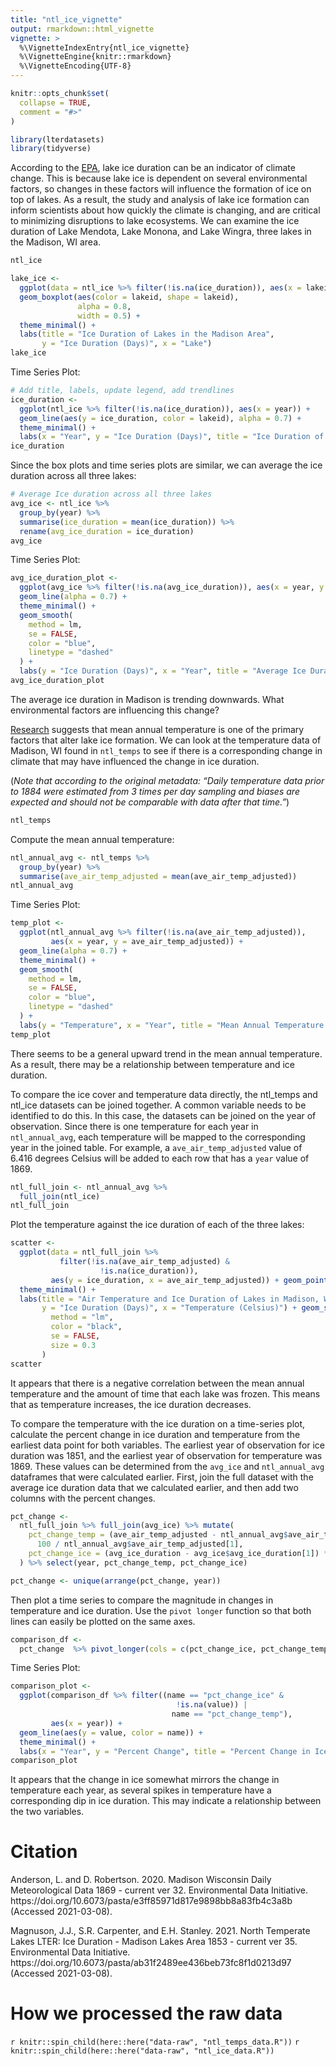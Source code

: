 ---
title: "ntl_ice_vignette"
output: rmarkdown::html_vignette
vignette: >
  %\VignetteIndexEntry{ntl_ice_vignette}
  %\VignetteEngine{knitr::rmarkdown}
  %\VignetteEncoding{UTF-8}
---

```{r, include = FALSE}
knitr::opts_chunk$set(
  collapse = TRUE,
  comment = "#>"
)
```

```{r setup, fig.width = 5, dpi = 100}
library(lterdatasets)
library(tidyverse)
```

According to the [EPA](https://www.epa.gov/climate-indicators/climate-change-indicators-lake-ice#ref2), lake ice duration can be an indicator of climate change. This is because lake ice is dependent on several environmental factors, so changes in these factors will influence the formation of ice on top of lakes. As a result, the study and analysis of lake ice formation can inform scientists about how quickly the climate is changing, and are critical to minimizing disruptions to lake ecosystems. We can examine the ice duration of Lake Mendota, Lake Monona, and Lake Wingra, three lakes in the Madison, WI area.

```{r}
ntl_ice
```

```{r box_plot, fig.width=5}
lake_ice <-
  ggplot(data = ntl_ice %>% filter(!is.na(ice_duration)), aes(x = lakeid, y = ice_duration)) +
  geom_boxplot(aes(color = lakeid, shape = lakeid),
               alpha = 0.8,
               width = 0.5) +
  theme_minimal() +
  labs(title = "Ice Duration of Lakes in the Madison Area",
       y = "Ice Duration (Days)", x = "Lake")
lake_ice
```

Time Series Plot:

```{r ice_duration, fig.width = 5}
# Add title, labels, update legend, add trendlines
ice_duration <-
  ggplot(ntl_ice %>% filter(!is.na(ice_duration)), aes(x = year)) +
  geom_line(aes(y = ice_duration, color = lakeid), alpha = 0.7) +
  theme_minimal() +
  labs(x = "Year", y = "Ice Duration (Days)", title = "Ice Duration of Lakes in the Madison Area")
ice_duration
```

Since the box plots and time series plots are similar, we can average the ice duration across all three lakes:
```{r avg_ice, fig.width=5}
# Average Ice duration across all three lakes
avg_ice <- ntl_ice %>%
  group_by(year) %>%
  summarise(ice_duration = mean(ice_duration)) %>%
  rename(avg_ice_duration = ice_duration)
avg_ice
```

Time Series Plot:

```{r, fig.width = 5}
avg_ice_duration_plot <-
  ggplot(avg_ice %>% filter(!is.na(avg_ice_duration)), aes(x = year, y = avg_ice_duration)) +
  geom_line(alpha = 0.7) +
  theme_minimal() +
  geom_smooth(
    method = lm,
    se = FALSE,
    color = "blue",
    linetype = "dashed"
  ) + 
  labs(y = "Ice Duration (Days)", x = "Year", title = "Average Ice Duration")
avg_ice_duration_plot
```

The average ice duration in Madison is trending downwards. What environmental factors are influencing this change?

[Research](http://hpkx.cnjournals.com/uploadfile/news_images/hpkx/2019-03-14/s41558-018-0393-56789.pdf) suggests that mean annual temperature is one of the primary factors that alter lake ice formation. We can look at the temperature data of Madison, WI found in `ntl_temps` to see if there is a corresponding change in climate that may have influenced the change in ice duration.

(*Note that according to the original metadata: "Daily temperature data prior to 1884 were estimated from 3 times per day sampling and biases are expected and should not be comparable with data after that time."*)


```{r}
ntl_temps
```

Compute the mean annual temperature:

```{r}
ntl_annual_avg <- ntl_temps %>% 
  group_by(year) %>% 
  summarise(ave_air_temp_adjusted = mean(ave_air_temp_adjusted))
ntl_annual_avg
```
Time Series Plot:

```{r temp, fig.width = 5}
temp_plot <-
  ggplot(ntl_annual_avg %>% filter(!is.na(ave_air_temp_adjusted)),
         aes(x = year, y = ave_air_temp_adjusted)) +
  geom_line(alpha = 0.7) +
  theme_minimal() +
  geom_smooth(
    method = lm,
    se = FALSE,
    color = "blue",
    linetype = "dashed"
  ) +
  labs(y = "Temperature", x = "Year", title = "Mean Annual Temperature in Madison, WI")
temp_plot
```

There seems to be a general upward trend in the mean annual temperature. As a result, there may be a relationship between temperature and ice duration.

To compare the ice cover and temperature data directly, the ntl_temps and ntl_ice datasets can be joined together. A common variable needs to be identified to do this. In this case, the datasets can be joined on the year of observation. Since there is one temperature for each year in `ntl_annual_avg`, each temperature will be mapped to the corresponding year in the joined table. For example, a `ave_air_temp_adjusted` value of 6.416 degrees Celsius will be added to each row that has a `year` value of 1869.

```{r}
ntl_full_join <- ntl_annual_avg %>% 
  full_join(ntl_ice)
ntl_full_join
```

Plot the temperature against the ice duration of each of the three lakes:

```{r scatter, fig.width = 5}
scatter <-
  ggplot(data = ntl_full_join %>%
           filter(!is.na(ave_air_temp_adjusted) &
                    !is.na(ice_duration)),
         aes(y = ice_duration, x = ave_air_temp_adjusted)) + geom_point(alpha = 0.8) +
  theme_minimal() +
  labs(title = "Air Temperature and Ice Duration of Lakes in Madison, WI",
       y = "Ice Duration (Days)", x = "Temperature (Celsius)") + geom_smooth(
         method = "lm",
         color = "black",
         se = FALSE,
         size = 0.3
       )
scatter
```

It appears that there is a negative correlation between the mean annual temperature and the amount of time that each lake was frozen. This means that as temperature increases, the ice duration decreases.


To compare the temperature with the ice duration on a time-series plot, calculate the percent change in ice duration and temperature from the earliest data point for both variables. The earliest year of observation for ice duration was 1851, and the earliest year of observation for temperature was 1869. These values can be determined from the `avg_ice` and `ntl_annual_avg` dataframes that were calculated earlier. First, join the full dataset with the average ice duration data that we calculated earlier, and then add two columns with the percent changes.

```{r comparison, fig.width = 5}
pct_change <-
  ntl_full_join %>% full_join(avg_ice) %>% mutate(
    pct_change_temp = (ave_air_temp_adjusted - ntl_annual_avg$ave_air_temp_adjusted[1]) *
      100 / ntl_annual_avg$ave_air_temp_adjusted[1],
    pct_change_ice = (avg_ice_duration - avg_ice$avg_ice_duration[1]) * 100 / avg_ice$avg_ice_duration[1]
  ) %>% select(year, pct_change_temp, pct_change_ice)

pct_change <- unique(arrange(pct_change, year))
```

Then plot a time series to compare the magnitude in changes in temperature and ice duration. Use the `pivot longer` function so that both lines can easily be plotted on the same axes.

```{r, fig.width = 5}
comparison_df <-
  pct_change  %>% pivot_longer(cols = c(pct_change_ice, pct_change_temp)) 
```

Time Series Plot:

```{r, fig.width=5}
comparison_plot <-
  ggplot(comparison_df %>% filter((name == "pct_change_ice" &
                                     !is.na(value)) |
                                    name == "pct_change_temp"),
         aes(x = year)) +
  geom_line(aes(y = value, color = name)) +
  theme_minimal() +
  labs(x = "Year", y = "Percent Change", title = "Percent Change in Ice Duration and Temperature")
comparison_plot
```

It appears that the change in ice somewhat mirrors the change in temperature each year, as several spikes in temperature have a corresponding dip in ice duration. This may indicate a relationship between the two variables. 

# Citation

Anderson, L. and D. Robertson. 2020. Madison Wisconsin Daily Meteorological Data 1869 - current ver 32. Environmental Data Initiative. https://doi.org/10.6073/pasta/e3ff85971d817e9898bb8a83fb4c3a8b (Accessed 2021-03-08).

Magnuson, J.J., S.R. Carpenter, and E.H. Stanley. 2021. North Temperate Lakes LTER: Ice Duration - Madison Lakes Area 1853 - current ver 35. Environmental Data Initiative. https://doi.org/10.6073/pasta/ab31f2489ee436beb73fc8f1d0213d97 (Accessed 2021-03-08).

# How we processed the raw data
`r knitr::spin_child(here::here("data-raw", "ntl_temps_data.R"))`
`r knitr::spin_child(here::here("data-raw", "ntl_ice_data.R"))`
